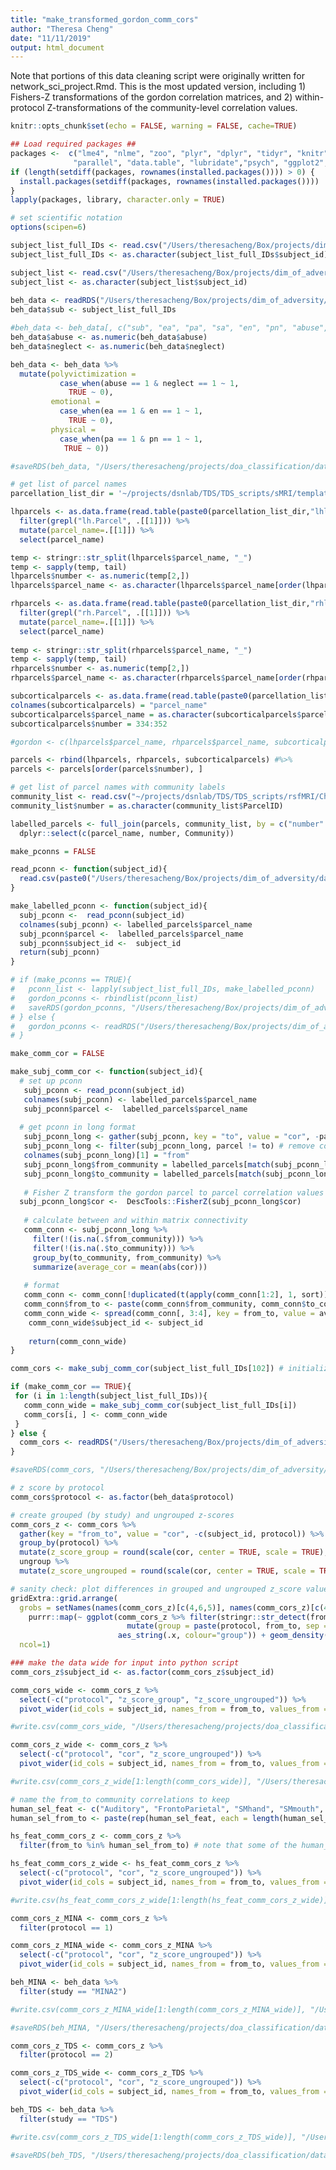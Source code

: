 ```yaml
---
title: "make_transformed_gordon_comm_cors"
author: "Theresa Cheng"
date: "11/11/2019"
output: html_document
---
```


Note that portions of this data cleaning script were originally written for network_sci_project.Rmd. This is the most updated version, including 1) Fishers-Z transformations of the gordon correlation matrices, and 2) within-protocol Z-transformations of the community-level correlation values. 

```r
knitr::opts_chunk$set(echo = FALSE, warning = FALSE, cache=TRUE)

## Load required packages ##
packages <-  c("lme4", "nlme", "zoo", "plyr", "dplyr", "tidyr", "knitr",
              "parallel", "data.table", "lubridate","psych", "ggplot2", "igraph", "brainGraph")
if (length(setdiff(packages, rownames(installed.packages()))) > 0) {
  install.packages(setdiff(packages, rownames(installed.packages())))  
}
lapply(packages, library, character.only = TRUE)

# set scientific notation
options(scipen=6)
```

```r

subject_list_full_IDs <- read.csv("/Users/theresacheng/Box/projects/dim_of_adversity/subjects_across_samples/inc_subj_full_ids.csv") # with full path subject IDs
subject_list_full_IDs <- as.character(subject_list_full_IDs$subject_id)

subject_list <- read.csv("/Users/theresacheng/Box/projects/dim_of_adversity/subjects_across_samples/included_subjects.csv") # with full path subject IDs
subject_list <- as.character(subject_list$subject_id)
  
beh_data <- readRDS("/Users/theresacheng/Box/projects/dim_of_adversity/group_models/all_studies_beh_vars.rds")
beh_data$sub <- subject_list_full_IDs

#beh_data <- beh_data[, c("sub", "ea", "pa", "sa", "en", "pn", "abuse", "neglect", "study")]
beh_data$abuse <- as.numeric(beh_data$abuse)
beh_data$neglect <- as.numeric(beh_data$neglect)

beh_data <- beh_data %>% 
  mutate(polyvictimization =
           case_when(abuse == 1 & neglect == 1 ~ 1,
             TRUE ~ 0),
         emotional = 
           case_when(ea == 1 & en == 1 ~ 1,
             TRUE ~ 0),
         physical = 
           case_when(pa == 1 & pn == 1 ~ 1,
            TRUE ~ 0))

#saveRDS(beh_data, "/Users/theresacheng/projects/doa_classification/data/beh_data.RDS")
```

```r

# get list of parcel names
parcellation_list_dir = '~/projects/dsnlab/TDS/TDS_scripts/sMRI/templates/lists/'

lhparcels <- as.data.frame(read.table(paste0(parcellation_list_dir,"lhlabels.txt"))[[1]]) %>%
  filter(grepl("lh.Parcel", .[[1]])) %>%
  mutate(parcel_name=.[[1]]) %>% 
  select(parcel_name)

temp <- stringr::str_split(lhparcels$parcel_name, "_") 
temp <- sapply(temp, tail)
lhparcels$number <- as.numeric(temp[2,])
lhparcels$parcel_name <- as.character(lhparcels$parcel_name[order(lhparcels$number)])

rhparcels <- as.data.frame(read.table(paste0(parcellation_list_dir,"rhlabels.txt"))[[1]]) %>%
  filter(grepl("rh.Parcel", .[[1]])) %>%
  mutate(parcel_name=.[[1]]) %>%
  select(parcel_name)
 
temp <- stringr::str_split(rhparcels$parcel_name, "_") 
temp <- sapply(temp, tail)
rhparcels$number <- as.numeric(temp[2,])
rhparcels$parcel_name <- as.character(rhparcels$parcel_name[order(rhparcels$number)])

subcorticalparcels <- as.data.frame(read.table(paste0(parcellation_list_dir,"hcp_subcortical.txt")))
colnames(subcorticalparcels) = "parcel_name"
subcorticalparcels$parcel_name = as.character(subcorticalparcels$parcel_name)
subcorticalparcels$number = 334:352

#gordon <- c(lhparcels$parcel_name, rhparcels$parcel_name, subcorticalparcels$parcel_name)

parcels <- rbind(lhparcels, rhparcels, subcorticalparcels) #%>% 
parcels <- parcels[order(parcels$number), ]

# get list of parcel names with community labels
community_list <- read.csv("~/projects/dsnlab/TDS/TDS_scripts/rsfMRI/Cheng_SAP/Parcels/Parcels.csv")
community_list$number = as.character(community_list$ParcelID)

labelled_parcels <- full_join(parcels, community_list, by = c("number" = "ParcelID")) %>% 
  dplyr::select(c(parcel_name, number, Community))
```

```r
make_pconns = FALSE

read_pconn <- function(subject_id){
  read.csv(paste0("/Users/theresacheng/Box/projects/dim_of_adversity/data/gordon_pconn/", subject_id, "_gordon_pconn.csv"), header = FALSE)
}

make_labelled_pconn <- function(subject_id){
  subj_pconn <-  read_pconn(subject_id)
  colnames(subj_pconn) <- labelled_parcels$parcel_name
  subj_pconn$parcel <-  labelled_parcels$parcel_name
  subj_pconn$subject_id <-  subject_id
  return(subj_pconn)
} 

# if (make_pconns == TRUE){
#   pconn_list <- lapply(subject_list_full_IDs, make_labelled_pconn)
#   gordon_pconns <- rbindlist(pconn_list)
#   saveRDS(gordon_pconns, "/Users/theresacheng/Box/projects/dim_of_adversity/data/gordon_pconns.RDS")
# } else {
#   gordon_pconns <- readRDS("/Users/theresacheng/Box/projects/dim_of_adversity/data/gordon_pconns.RDS")
# }

```

```r
make_comm_cor = FALSE

make_subj_comm_cor <- function(subject_id){
  # set up pconn
   subj_pconn <- read_pconn(subject_id)
   colnames(subj_pconn) <- labelled_parcels$parcel_name
   subj_pconn$parcel <-  labelled_parcels$parcel_name
   
  # get pconn in long format
   subj_pconn_long <- gather(subj_pconn, key = "to", value = "cor", -parcel)
   subj_pconn_long <- filter(subj_pconn_long, parcel != to) # remove correlations with self
   colnames(subj_pconn_long)[1] = "from"
   subj_pconn_long$from_community = labelled_parcels[match(subj_pconn_long$from, labelled_parcels$parcel_name), "Community"]
   subj_pconn_long$to_community = labelled_parcels[match(subj_pconn_long$to, labelled_parcels$parcel_name), "Community"]
   
   # Fisher Z transform the gordon parcel to parcel correlation values
  subj_pconn_long$cor <-  DescTools::FisherZ(subj_pconn_long$cor)
  
   # calculate between and within matrix connectivity
   comm_conn <- subj_pconn_long %>% 
     filter(!(is.na(.$from_community))) %>%
     filter(!(is.na(.$to_community))) %>% 
     group_by(to_community, from_community) %>% 
     summarize(average_cor = mean(abs(cor)))
   
   # format
   comm_conn <- comm_conn[!duplicated(t(apply(comm_conn[1:2], 1, sort))), ] # remove duplicates
   comm_conn$from_to <- paste(comm_conn$from_community, comm_conn$to_community, sep = "_")
   comm_conn_wide <- spread(comm_conn[, 3:4], key = from_to, value = average_cor)
    comm_conn_wide$subject_id <- subject_id
    
    return(comm_conn_wide)
}

comm_cors <- make_subj_comm_cor(subject_list_full_IDs[102]) # initialize

if (make_comm_cor == TRUE){
 for (i in 1:length(subject_list_full_IDs)){
   comm_conn_wide = make_subj_comm_cor(subject_list_full_IDs[i])
   comm_cors[i, ] <- comm_conn_wide
 } 
} else {
  comm_cors <- readRDS("/Users/theresacheng/Box/projects/dim_of_adversity/data/comm_cors_fisher_z.RDS")
}

#saveRDS(comm_cors, "/Users/theresacheng/Box/projects/dim_of_adversity/data/comm_cors_fisher_z.RDS")

# z score by protocol
comm_cors$protocol <- as.factor(beh_data$protocol)

# create grouped (by study) and ungrouped z-scores
comm_cors_z <- comm_cors %>% 
  gather(key = "from_to", value = "cor", -c(subject_id, protocol)) %>% 
  group_by(protocol) %>%
  mutate(z_score_group = round(scale(cor, center = TRUE, scale = TRUE), 3)) %>% 
  ungroup %>% 
  mutate(z_score_ungrouped = round(scale(cor, center = TRUE, scale = TRUE), 3))

# sanity check: plot differences in grouped and ungrouped z_score values 
gridExtra::grid.arrange(
  grobs = setNames(names(comm_cors_z)[c(4,6,5)], names(comm_cors_z)[c(4,6,5)]) %>% 
    purrr::map(~ ggplot(comm_cors_z %>% filter(stringr::str_detect(from_to, "^Auditory")) %>%
                          mutate(group = paste(protocol, from_to, sep = "_")),
                        aes_string(.x, colour="group")) + geom_density()), 
  ncol=1)

### make the data wide for input into python script
comm_cors_z$subject_id <- as.factor(comm_cors_z$subject_id)

comm_cors_wide <- comm_cors_z %>% 
  select(-c("protocol", "z_score_group", "z_score_ungrouped")) %>% 
  pivot_wider(id_cols = subject_id, names_from = from_to, values_from = cor)

#write.csv(comm_cors_wide, "/Users/theresacheng/projects/doa_classification/data/comm_cors.csv", row.names = FALSE) # fishers z transformed correlation values

comm_cors_z_wide <- comm_cors_z %>% 
  select(-c("protocol", "cor", "z_score_ungrouped")) %>% 
  pivot_wider(id_cols = subject_id, names_from = from_to, values_from = z_score_group)

#write.csv(comm_cors_z_wide[1:length(comm_cors_wide)], "/Users/theresacheng/projects/doa_classification/data/comm_cors_z.csv", row.names = FALSE) # z transformed fishers z values
```

```r

# name the from_to community correlations to keep
human_sel_feat <- c("Auditory", "FrontoParietal", "SMhand", "SMmouth", "Visual")
human_sel_from_to <- paste(rep(human_sel_feat, each = length(human_sel_feat)), human_sel_feat, sep = "_")

hs_feat_comm_cors_z <- comm_cors_z %>% 
  filter(from_to %in% human_sel_from_to) # note that some of the human_sel_from_to contains the same words in the opposite order and aren't in from_to, this is okay

hs_feat_comm_cors_z_wide <- hs_feat_comm_cors_z %>% 
  select(-c("protocol", "cor", "z_score_ungrouped")) %>% 
  pivot_wider(id_cols = subject_id, names_from = from_to, values_from = z_score_group)

#write.csv(hs_feat_comm_cors_z_wide[1:length(hs_feat_comm_cors_z_wide)], "/Users/theresacheng/projects/doa_classification/data/comm_cors_z_hs_feat.csv", row.names = FALSE)
```

```r

comm_cors_z_MINA <- comm_cors_z %>% 
  filter(protocol == 1)

comm_cors_z_MINA_wide <- comm_cors_z_MINA %>% 
  select(-c("protocol", "cor", "z_score_ungrouped")) %>% 
  pivot_wider(id_cols = subject_id, names_from = from_to, values_from = z_score_group)

beh_MINA <- beh_data %>%
  filter(study == "MINA2")

#write.csv(comm_cors_z_MINA_wide[1:length(comm_cors_z_MINA_wide)], "/Users/theresacheng/projects/doa_classification/data/comm_cors_z_MINA.csv", row.names = FALSE)

#saveRDS(beh_MINA, "/Users/theresacheng/projects/doa_classification/data/beh_MINA.RDS")
```

```r

comm_cors_z_TDS <- comm_cors_z %>% 
  filter(protocol == 2)

comm_cors_z_TDS_wide <- comm_cors_z_TDS %>% 
  select(-c("protocol", "cor", "z_score_ungrouped")) %>% 
  pivot_wider(id_cols = subject_id, names_from = from_to, values_from = z_score_group)

beh_TDS <- beh_data %>%
  filter(study == "TDS")

#write.csv(comm_cors_z_TDS_wide[1:length(comm_cors_z_TDS_wide)], "/Users/theresacheng/projects/doa_classification/data/comm_cors_z_TDS.csv", row.names = FALSE)

#saveRDS(beh_TDS, "/Users/theresacheng/projects/doa_classification/data/beh_TDS.RDS")
```
